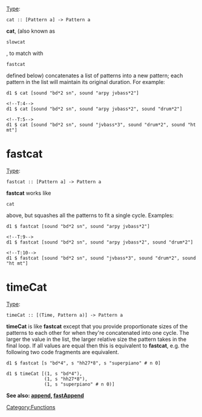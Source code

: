 <languages/>
<translate>
<!--T:1-->
{{DISPLAYTITLE:cat}}
[[Type signature|Type]]: <source inline>cat :: [Pattern a] -> Pattern a</source>

<!--T:2-->
'''cat''', (also known as <source inline>slowcat</source>, to match with <source inline>fastcat</source> defined below) concatenates a list of patterns into a new pattern; each pattern in the list will maintain its original duration. For example:

<!--T:3-->
<source>
d1 $ cat [sound "bd*2 sn", sound "arpy jvbass*2"]

<!--T:4-->
d1 $ cat [sound "bd*2 sn", sound "arpy jvbass*2", sound "drum*2"]

<!--T:5-->
d1 $ cat [sound "bd*2 sn", sound "jvbass*3", sound "drum*2", sound "ht mt"]
</source>

= fastcat = <!--T:6-->
[[Type signature|Type]]: <source inline>fastcat :: [Pattern a] -> Pattern a</source>

<!--T:7-->
'''fastcat''' works like <source inline>cat</source> above, but squashes all the patterns to fit a single cycle. Examples:

<!--T:8-->
<source>
d1 $ fastcat [sound "bd*2 sn", sound "arpy jvbass*2"]

<!--T:9-->
d1 $ fastcat [sound "bd*2 sn", sound "arpy jvbass*2", sound "drum*2"]

<!--T:10-->
d1 $ fastcat [sound "bd*2 sn", sound "jvbass*3", sound "drum*2", sound "ht mt"]
</source>

= timeCat = <!--T:11-->
[[Type signature|Type]]: <source inline>timeCat :: [(Time, Pattern a)] -> Pattern a</source>

<!--T:12-->
'''timeCat''' is like '''fastcat''' except that you provide proportionate sizes of the patterns to each other for when they're concatenated into one cycle. The larger the value in the list, the larger relative size the pattern takes in the final loop. If all values are equal then this is equivalent to '''fastcat''', e.g. the following two code fragments are equivalent.

<source>
d1 $ fastcat [s "bd*4", s "hh27*8", s "superpiano" # n 0]
</source>

<source>
d1 $ timeCat [(1, s "bd*4"),
              (1, s "hh27*8"),
              (1, s "superpiano" # n 0)]
</source>

<!--T:14-->
'''See also: [[append]], [[append#fastAppend|fastAppend]]'''

<!--T:12-->
[[Category:Functions]]
</translate>